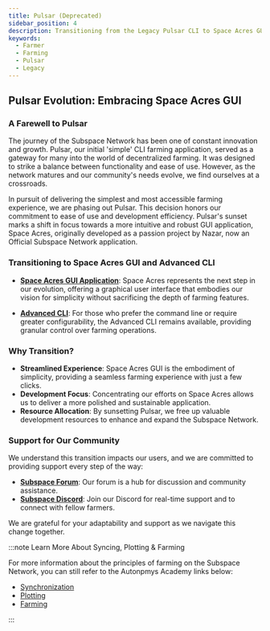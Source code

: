 ```yaml
---
title: Pulsar (Deprecated)
sidebar_position: 4
description: Transitioning from the Legacy Pulsar CLI to Space Acres GUI and Advanced CLI for Farming on the Subspace Network
keywords:
  - Farmer
  - Farming
  - Pulsar
  - Legacy
---
```


## Pulsar Evolution: Embracing Space Acres GUI

### A Farewell to Pulsar

The journey of the Subspace Network has been one of constant innovation and growth. Pulsar, our initial 'simple' CLI farming application, served as a gateway for many into the world of decentralized farming. It was designed to strike a balance between functionality and ease of use. However, as the network matures and our community's needs evolve, we find ourselves at a crossroads.

In pursuit of delivering the simplest and most accessible farming experience, we are phasing out Pulsar. This decision honors our commitment to ease of use and development efficiency. Pulsar's sunset marks a shift in focus towards a more intuitive and robust GUI application, Space Acres, originally developed as a passion project by Nazar, now an Official Subspace Network application.

### Transitioning to Space Acres GUI and Advanced CLI

- **[Space Acres GUI Application](../farming/space-acres/space-acres-install)**: Space Acres represents the next step in our evolution, offering a graphical user interface that embodies our vision for simplicity without sacrificing the depth of farming features.

- **[Advanced CLI](../farming/advanced-cli/cli-install)**: For those who prefer the command line or require greater configurability, the Advanced CLI remains available, providing granular control over farming operations.

### Why Transition?

- **Streamlined Experience**: Space Acres GUI is the embodiment of simplicity, providing a seamless farming experience with just a few clicks.
- **Development Focus**: Concentrating our efforts on Space Acres allows us to deliver a more polished and sustainable application.
- **Resource Allocation**: By sunsetting Pulsar, we free up valuable development resources to enhance and expand the Subspace Network.

### Support for Our Community

We understand this transition impacts our users, and we are committed to providing support every step of the way:

- **[Subspace Forum](https://forum.subspace.network)**: Our forum is a hub for discussion and community assistance.
- **[Subspace Discord](https://discord.subspace.network)**: Join our Discord for real-time support and to connect with fellow farmers.

We are grateful for your adaptability and support as we navigate this change together.

:::note Learn More About Syncing, Plotting & Farming

For more information about the principles of farming on the Subspace Network, you can still refer to the Autonpmys Academy links below:
- [Synchronization](https://academy.autonomys.net/subspace-protocol/network-architecture/networking-protocols#synchronization)
- [Plotting](https://academy.autonomys.net/subspace-protocol/consensus/proof-of-archival-storage/plotting)
- [Farming](https://academy.autonomys.net/subspace-protocol/consensus/proof-of-archival-storage/farming)

:::
